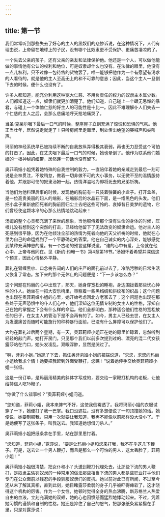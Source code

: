 ```yaml
---
---
---
```

title: 第一节
---




我们常常听到那些失去了好心的主人的黑奴们的悲惨诉说，在这种情况下，人们有理由说，上帝留在地球上的子民，没有哪个比奴隶更不受保护、更痛苦凄凉的了。

一个失去父亲的孩子，还有父亲的亲友和法律保护他。他还是一个人，可以做他能做的事情他有公认的权利和地位，可是奴隶却什么也没有。在法律的眼里，他没有一点儿权利，只不过像一包待售的货物罢了。唯一能够把他作为一个有愿望有渴求的人看待的，就是他的主人至高无上的和不可靠的意志；因此，当这个主人一旦倒下去的时候，便什么也没有了。

许多人都知道，能充分利用这种宽大仁慈、不用负责任的权力的奴隶主本属少数。人们都知道这一点，奴隶们就更加清楚了。他们知道，自己碰上一个肆无忌惮的暴君，与碰上一个体恤仁慈的好主人的可能性是十比一。因此不难理解仆人们失去一个仁慈的主人之后，会那么悲痛地呼天抢地痛哭了。

当圣·克莱尔咽下最后一口气的时候，整座屋子立刻充满了惊慌和恐惧的气氛。他正当壮年，居然说走就走了！只听房间里走廊里，到处传出绝望的哭喊声和尖叫声。

玛丽的神经系统早已被持续不断的自我放纵弄得极其衰弱，再也无力忍受这个可怕的打击了。因此，在丈夫咽下最后一口气的时候，她也晕倒了。他作为联系他们婚姻的一根神秘的纽带，居然连一句话也没有留下。

奥菲莉娅小姐凭着她特殊的自我控制的毅力，一直陪伴着她的亲戚走到最后一刻可说是全神贯注，不敢稍怠，做着一切非做不可的大小事务，以无微不至的温情服侍着他，并跟那可怜的奴隶汤姆一起，热情洋溢地为即将死去的兄弟祈祷。

当他们为他料理后事的时候，发现他的胸前有一只装着弹簧的小盒子。打开盒盖，是一位高贵美丽的妇人的缩影，在缩影后的水晶石下面，是一绺黑色的头发。他们把小盒子重新放回死者的胸前回归尘土去吧这些可怜的、哀悼昔日美梦的遗物，它们曾经使这颗冰冷的心那么热情地跳动起来！

汤姆的整个心灵都充满了来世的想象，当他服侍着那个没有生命的身体的时候，压根儿没有想到这个突然的打击，已经给他留下了无法改变的奴隶命运。他对主人的死感到很平静，因为在他倾注全部的热情为死者向他的天父祈祷的时候，他就在心里为自己的命运找到了一个平静确定的答案。他在自己诚实的内心深处，能够感觉到某种充满神恩的爱。有一个古老的预言这样说道，“谁的心中有爱，上帝就在他心中，上帝与他同在。见《新约·约翰一书》第4章第16节。”汤姆怀着希望并深信这个预言，因此心情格外平静。

葬礼在臂缠黑纱、口念祷告词的人们的庄严的面孔前过去了，冷酷污秽的日常生活又恢复了常态。接下来的那个无休止的问题便是：“下一步该怎么办？”

这个问题在玛丽的心中出现了，那天，她身穿宽松的睡袍，身边围拢着那些忧心忡忡的仆人。她坐在一把大安乐椅里，审察着一些黑绉绸和斜纹布的织品；这个问题也出现在奥菲莉娅小姐的心里，她开始考虑回北方老家去了；这个问题也出现在那些处于无声恐惧中的仆人们心中，他们深知这位无情专制的女主人的性格，深知自己在她的掌握之下会有什么样的命运。他们全都明白，那种适合他们性格的宽松放任的日子，在女主人的管治下是不会再有的了。如今，男主人已经去世，在女主人为发泄痛苦而随时可能施行的种种暴行面前，已没有什么屏障可以保护他们了。

大约在葬礼过后两个星期，有一天，奥菲莉娅小姐正在她的房里忙碌着，忽然听到轻轻的敲门声。她打开房门，只见那个我们以前多次提到过的、漂亮的混二代女孩露莎站在门口，她头发凌乱，双眼浮肿，显然是哭过了。

“啊，菲莉小姐，”她跪了下去，抓住奥菲莉娅小姐的裙摆说道，“求您，求您向玛丽小姐给我求个情！她要把我赶到外面受鞭打，您瞧！”说着她伸手交给奥菲莉娅小姐一张纸。

这是一份订单，是玛丽用精美的斜体字写成的，要交给一家鞭打机构的老板，让他给持信人吃15鞭子。

“你做了什么错事啦？”奥菲莉娅小姐问道。

“您知道，菲莉小姐，我本来脾气不好，这使我倒霉透了。我将玛丽小姐的衣服试穿了一下，她便打了我一巴掌。我口没遮拦，没有多想便说了一句顶撞她的话。她便说，她要制服我，只用一次就要让我知道，我再不能像以前那样没大没小了。于是她便写了这张条子，叫我送去。我知道她想借刀杀人。”

奥菲莉娅小姐把纸条拿在手里，站在那里思忖着。

“您知道，菲莉小姐，”露莎说，“要是让玛丽小姐和您来打我，我不在乎这几下鞭子。可是，送去让一个男人鞭打，而且是那么一个可怕的男人，这太丢脸了，菲莉小姐！”

奥菲莉娅小姐很清楚，把女仆和小丫头送到鞭打代理处去，让那些下流的男人鞭打，是奴隶主惩罚奴隶的一种常用的做法那些相当下流的男人都是些职业打手他们专门在公众面前以残忍的手段驯服奴隶们的反抗。她以前对此已有所闻，不过至今还从未了解其真相，直到此刻，她目睹露莎柔弱的身子几乎被吓得瘫软了，这才晓得这个机构的厉害。作为一个女性，她顿时觉得全身的热血沸腾，新苏格兰人热爱自由的血液，立刻充满她的双颊，她的心也因愤怒而猛烈地悸动起来。不过，凭着她习惯的谨慎和自制的性格，她还是抑住了自己的怒气，把那张纸条紧紧攥在手里，只是对露莎说：
